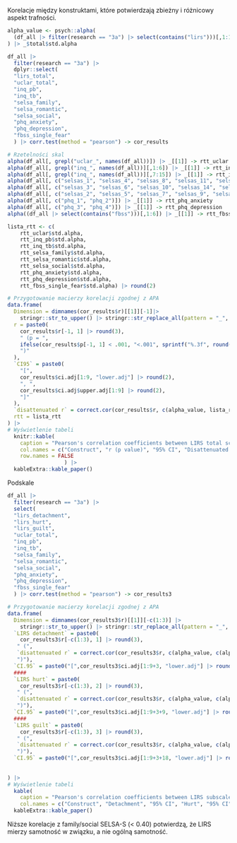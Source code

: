 <!-- 04 -->

<!-- Oprócz 3 kołowoych tylko ICD11 i SISF -->

Korelacje między konstruktami, które potwierdzają zbieżny i różnicowy aspekt trafności.


```r
alpha_value <- psych::alpha(
  (df_all |> filter(research == "3a") |> select(contains("lirs")))[,1:14],
) |> _$total$std.alpha

df_all |> 
  filter(research == "3a") |> 
  dplyr::select(
  "lirs_total",
  "uclar_total",
  "inq_pb",
  "inq_tb",
  "selsa_family",
  "selsa_romantic",
  "selsa_social",
  "phq_anxiety",
  "phq_depression",
  "fbss_single_fear"
  ) |> corr.test(method = "pearson") -> cor_results

# Rzetelności skal
alpha(df_all[, grepl("uclar_", names(df_all))]) |> _[[1]] -> rtt_uclar
alpha(df_all[, grepl("inq_", names(df_all))][,1:6]) |> _[[1]] -> rtt_inq_pb
alpha(df_all[, grepl("inq_", names(df_all))][,7:15]) |> _[[1]] -> rtt_inq_tb
alpha(df_all[, c("selsas_1", "selsas_4", "selsas_8", "selsas_11", "selsas_12")], check.keys = T) |>  _[[1]] -> rtt_selsa_family
alpha(df_all[, c("selsas_3", "selsas_6", "selsas_10", "selsas_14", "selsas_15")]) |> _[[1]] -> rtt_selsa_romantic
alpha(df_all[, c("selsas_2", "selsas_5", "selsas_7", "selsas_9", "selsas_13")]) |> _[[1]] -> rtt_selsa_social
alpha(df_all[, c("phq_1", "phq_2")]) |> _[[1]] -> rtt_phq_anxiety
alpha(df_all[, c("phq_3", "phq_4")]) |> _[[1]] -> rtt_phq_depression
alpha((df_all |> select(contains("fbss")))[,1:6]) |> _[[1]] -> rtt_fbss_single_fear

lista_rtt <- c(
    rtt_uclar$std.alpha,
    rtt_inq_pb$std.alpha,
    rtt_inq_tb$std.alpha,
    rtt_selsa_family$std.alpha,
    rtt_selsa_romantic$std.alpha,
    rtt_selsa_social$std.alpha,
    rtt_phq_anxiety$std.alpha,
    rtt_phq_depression$std.alpha,
    rtt_fbss_single_fear$std.alpha) |> round(2)

# Przygotowanie macierzy korelacji zgodnej z APA
data.frame(
  Dimension = dimnames(cor_results$r)[[1]][-1]|>
    stringr::str_to_upper() |> stringr::str_replace_all(pattern = "_", " "),
  r = paste0(
    cor_results$r[-1, 1] |> round(3),
    " (p = ",
    ifelse(cor_results$p[-1, 1] < .001, "<.001", sprintf("%.3f", round(cor_results$p[-1, 1], 3))),
    ")"
  ),
  `CI95` = paste0(
    "[",
    cor_results$ci.adj[1:9, "lower.adj"] |> round(2),
    ", ",
    cor_results$ci.adj$upper.adj[1:9] |> round(2),
    "]"
  ),
  `disattenuated r` = correct.cor(cor_results$r, c(alpha_value, lista_rtt))[1, -1] |> round(3),
  rtt = lista_rtt
) |> 
# Wyświetlenie tabeli
  knitr::kable(
    caption = "Pearson's correlation coefficients between LIRS total score and other tools with disattenuated adjustment for reliability",
    col.names = c("Construct", "r (p value)", "95% CI", "Disattenuated r", "rtt"),
    row.names = FALSE
                  ) |>
  kableExtra::kable_paper()
```

Podskale

```r
df_all |> 
  filter(research == "3a") |> 
  select(
  "lirs_detachment",
  "lirs_hurt",
  "lirs_guilt",
  "uclar_total",
  "inq_pb",
  "inq_tb",
  "selsa_family",
  "selsa_romantic",
  "selsa_social",
  "phq_anxiety",
  "phq_depression",
  "fbss_single_fear"
  ) |> corr.test(method = "pearson") -> cor_results3

# Przygotowanie macierzy korelacji zgodnej z APA
data.frame(
  Dimension = dimnames(cor_results3$r)[[1]][-c(1:3)] |>
    stringr::str_to_upper() |> stringr::str_replace_all(pattern = "_", " "),
  `LIRS detachment` = paste0(
    cor_results3$r[-c(1:3), 1] |> round(3),
   " (",
   `disattenuated r` = correct.cor(cor_results3$r, c(alpha_value, c(alpha_value, alpha_value, lista_rtt)))[1, -c(1:3)] |> round(3),
   ")"),
  `CI.95` = paste0("[",cor_results3$ci.adj[1:9+3, "lower.adj"] |> round(2),", ",cor_results3$ci.adj$upper.adj[1:9+3] |> round(2),"]"),
  ####
  `LIRS hurt` = paste0(
    cor_results3$r[-c(1:3), 2] |> round(3),
   " (",
   `disattenuated r` = correct.cor(cor_results3$r, c(alpha_value, c(alpha_value, alpha_value, lista_rtt)))[2, -c(1:3)] |> round(3),
   ")"),
  `CI.95` = paste0("[",cor_results3$ci.adj[1:9+3+9, "lower.adj"] |> round(2),", ",cor_results3$ci.adj$upper.adj[1:9+3+9] |> round(2),"]"),
  ####
  `LIRS guilt` = paste0(
    cor_results3$r[-c(1:3), 3] |> round(3),
   " (",
   `disattenuated r` = correct.cor(cor_results3$r, c(alpha_value, c(alpha_value, alpha_value, lista_rtt)))[3, -c(1:3)] |> round(3),
   ")"),
  `CI.95` = paste0("[",cor_results3$ci.adj[1:9+3+18, "lower.adj"] |> round(2),", ",cor_results3$ci.adj$upper.adj[1:9+3+18] |> round(2),"]")
  
  
) |> 
# Wyświetlenie tabeli
  kable(
    caption = "Pearson's correlation coefficients between LIRS subscale score and other tools with disattenuated adjustment for reliability in parenthess",
    col.names = c("Construct", "Detachment", "95% CI", "Hurt", "95% CI", "Guilt", "95% CI")) |>
  kableExtra::kable_paper()
```

Niższe korelacje z family/social SELSA-S (< 0.40) potwierdzą, że LIRS mierzy samotność w związku, a nie ogólną samotność.

